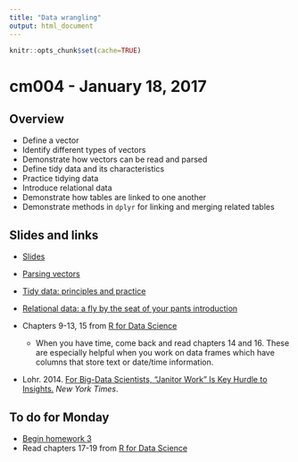 ```yaml
---
title: "Data wrangling"
output: html_document
---
```


```r
knitr::opts_chunk$set(cache=TRUE)
```

# cm004 - January 18, 2017

## Overview

* Define a vector
* Identify different types of vectors
* Demonstrate how vectors can be read and parsed
* Define tidy data and its characteristics
* Practice tidying data
* Introduce relational data
* Demonstrate how tables are linked to one another
* Demonstrate methods in `dplyr` for linking and merging related tables

## Slides and links

* [Slides](extras/cm004_slides.html)
* [Parsing vectors](block005_parsing_vectors.html)
* [Tidy data: principles and practice](block006_tidy_data.html)
* [Relational data: a fly by the seat of your pants introduction](block007_relational_data.html)

* Chapters 9-13, 15 from [R for Data Science](http://r4ds.had.co.nz/)
    * When you have time, come back and read chapters 14 and 16. These are especially helpful when you work on data frames which have columns that store text or date/time information.
* Lohr. 2014. [For Big-Data Scientists, "Janitor Work" Is Key Hurdle to Insights.](http://www.nytimes.com/2014/08/18/technology/for-big-data-scientists-hurdle-to-insights-is-janitor-work.html?_r=0) *New York Times*.

## To do for Monday

* [Begin homework 3](hw03_wrangle_data.html)
* Read chapters 17-19 from [R for Data Science](http://r4ds.had.co.nz/)


